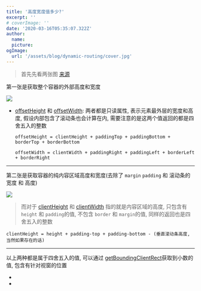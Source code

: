 ```yaml
---
title: '高度宽度值多少?'
excerpt: ''
# coverImage: ''
date: '2020-03-16T05:35:07.322Z'
author:
  name:
  picture:
ogImage:
  url: '/assets/blog/dynamic-routing/cover.jpg'
---
```


> 首先先看两张图 [来源](https://developer.mozilla.org/zh-CN/docs/Web/API/CSS_Object_Model/Determining_the_dimensions_of_elements)

第一张是获取整个容器的外部高度和宽度

![](https://media.prod.mdn.mozit.cloud/attachments/2012/07/09/347/837020ef37f0d2a3f5aef059459d574b/Dimensions-offset.png)

- [offsetHeight](https://developer.mozilla.org/zh-CN/docs/Web/API/HTMLElement/offsetHeight) 和 [offsetWidth](https://developer.mozilla.org/zh-CN/docs/Web/API/HTMLElement/offsetWidth): 两者都是只读属性, 表示元素最外层的宽度和高度, 假设内部包含了滚动条也会计算在内, 需要注意的是这两个值返回的都是四舍五入的整数

  `offsetHeight = clientHeight + paddingTop + paddingBottom + borderTop + borderBottom`

  `offsetWidth = clientWidth + paddingRight + paddingLeft + borderLeft + borderRight`

<hr />

第二张是获取容器的纯内容区域高度和宽度(去除了 `margin` `padding` 和 滚动条的宽度 和 高度)

<img src="https://media.prod.mdn.mozit.cloud/attachments/2012/07/09/346/e376ef78f757870d6d5327498c745681/Dimensions-client.png" />

> 而对于 [clientHeight](https://developer.mozilla.org/zh-CN/docs/Web/API/Element/clientHeight) 和 [clientWidth](https://developer.mozilla.org/zh-CN/docs/Web/API/Element/clientWidth) 指的就是内容区域的高度, 只包含有 `height` 和 `padding`的值, 不包含 `border` 和 `margin`的值, 同样的返回也是四舍五入的整数

`clientHeight = height + padding-top + padding-bottom - (垂直滚动条高度, 当然如果存在的话)`

<hr />

以上两种都是属于四舍五入的值, 可以通过 [getBoundingClientRect](https://developer.mozilla.org/zh-CN/docs/Web/API/Element/getBoundingClientRect)获取到小数的值, 包含有针对视窗的位置

- [](https://www.cnblogs.com/mengshenshenchu/p/6666300.html)
- [](https://blog.csdn.net/gs6511/article/details/53900761)
